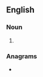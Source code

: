 ==English==

===Noun===
{{head|en|noun plural form}}

# {{plural of|termbase|lang=en}}

===Anagrams===
* {{anagrams|en|a=abeemrsst|beamsters|merbeasts}}